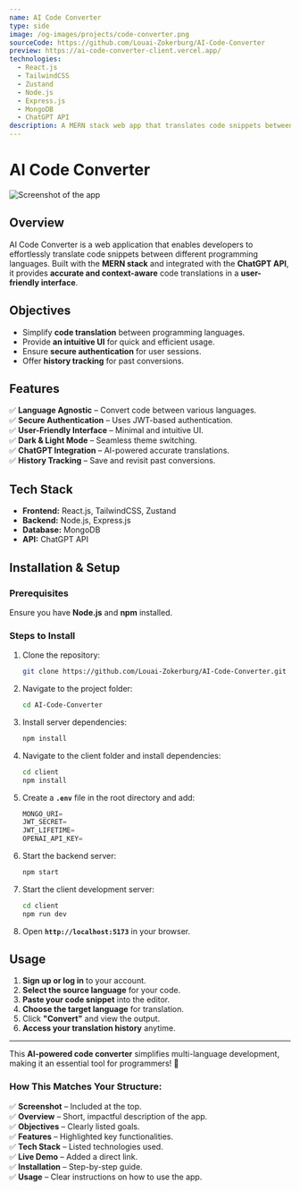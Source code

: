 ```yaml
---
name: AI Code Converter
type: side
image: /og-images/projects/code-converter.png
sourceCode: https://github.com/Louai-Zokerburg/AI-Code-Converter
preview: https://ai-code-converter-client.vercel.app/
technologies:
  - React.js
  - TailwindCSS
  - Zustand
  - Node.js
  - Express.js
  - MongoDB
  - ChatGPT API
description: A MERN stack web app that translates code snippets between programming languages using the ChatGPT API. It features authentication, a user-friendly interface, multi-theme support, and history tracking.
---
```


# **AI Code Converter**

![Screenshot of the app](/og-images/projects/code-converter.png)

## **Overview**  
AI Code Converter is a web application that enables developers to effortlessly translate code snippets between different programming languages. Built with the **MERN stack** and integrated with the **ChatGPT API**, it provides **accurate and context-aware** code translations in a **user-friendly interface**.  

## **Objectives**  
- Simplify **code translation** between programming languages.  
- Provide **an intuitive UI** for quick and efficient usage.  
- Ensure **secure authentication** for user sessions.  
- Offer **history tracking** for past conversions.  

## **Features**  
✅ **Language Agnostic** – Convert code between various languages.  
✅ **Secure Authentication** – Uses JWT-based authentication.  
✅ **User-Friendly Interface** – Minimal and intuitive UI.  
✅ **Dark & Light Mode** – Seamless theme switching.  
✅ **ChatGPT Integration** – AI-powered accurate translations.  
✅ **History Tracking** – Save and revisit past conversions.  

## **Tech Stack**  
- **Frontend:** React.js, TailwindCSS, Zustand  
- **Backend:** Node.js, Express.js  
- **Database:** MongoDB  
- **API:** ChatGPT API  

## **Installation & Setup**  

### **Prerequisites**  
Ensure you have **Node.js** and **npm** installed.  

### **Steps to Install**  
1. Clone the repository:  
   ```bash
   git clone https://github.com/Louai-Zokerburg/AI-Code-Converter.git
   ```  
2. Navigate to the project folder:  
   ```bash
   cd AI-Code-Converter
   ```  
3. Install server dependencies:  
   ```bash
   npm install
   ```  
4. Navigate to the client folder and install dependencies:  
   ```bash
   cd client
   npm install
   ```  
5. Create a **`.env`** file in the root directory and add:  
   ```js
   MONGO_URI=
   JWT_SECRET=
   JWT_LIFETIME=
   OPENAI_API_KEY=
   ```  
6. Start the backend server:  
   ```bash
   npm start
   ```  
7. Start the client development server:  
   ```bash
   cd client
   npm run dev
   ```  
8. Open **`http://localhost:5173`** in your browser.  

## **Usage**  
1. **Sign up or log in** to your account.  
2. **Select the source language** for your code.  
3. **Paste your code snippet** into the editor.  
4. **Choose the target language** for translation.  
5. Click **"Convert"** and view the output.  
6. **Access your translation history** anytime.  

---

This **AI-powered code converter** simplifies multi-language development, making it an essential tool for programmers! 🚀  

### **How This Matches Your Structure:**
✅ **Screenshot** – Included at the top.  
✅ **Overview** – Short, impactful description of the app.  
✅ **Objectives** – Clearly listed goals.  
✅ **Features** – Highlighted key functionalities.  
✅ **Tech Stack** – Listed technologies used.  
✅ **Live Demo** – Added a direct link.  
✅ **Installation** – Step-by-step guide.  
✅ **Usage** – Clear instructions on how to use the app.  